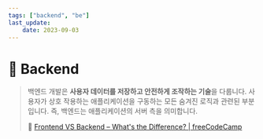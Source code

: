 ```yaml
---
tags: ["backend", "be"]
last_update:
    date: 2023-09-03
---
```


# 🚥 Backend

> 백엔드 개발은 **사용자 데이터를 저장하고 안전하게 조작하는 기술**을 다룹니다. 사용자가 상호 작용하는 애플리케이션을 구동하는 모든 숨겨진 로직과 관련된 부분입니다. 즉, 백엔드는 애플리케이션의 서버 측을 의미합니다.
>
> 🔗 [Frontend VS Backend – What's the Difference? | freeCodeCamp](https://www.freecodecamp.org/news/frontend-vs-backend-whats-the-difference/#beintro)
